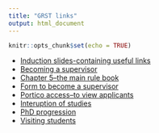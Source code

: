 ```yaml
---
title: "GRST links"
output: html_document
---
```


```r
knitr::opts_chunk$set(echo = TRUE)
```
*  [Induction slides-containing useful links](https://tsoo-math.github.io/ucl2/grst/GRSTwelcome-Soo.html)
* [Becoming a supervisor](https://tsoo-math.github.io/ucl2/grst/becoming-a-supervisor.txt)
* [Chapter 5--the main rule book ](https://www.ucl.ac.uk/academic-manual/chapters/chapter-5-research-degrees-framework#supervisors)
* [Form to become a supervisor](https://tsoo-math.github.io/ucl2/grst/standard.docx)
* [Portico access--to view applicants](https://tsoo-math.github.io/ucl2/grst/form-port.docx)
* [Interuption of studies](https://tsoo-math.github.io/ucl2/grst/interruption-of-study-research-students.docx)
* [PhD progression](https://tsoo-math.github.io/ucl2/grst/progression.txt)
* [Visiting students](https://tsoo-math.github.io/ucl2/grst/visiting-students.txt)

